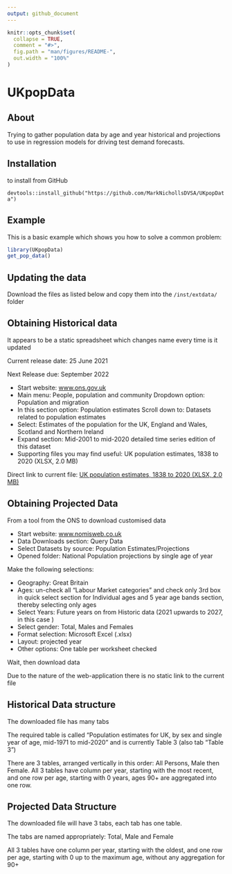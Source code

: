 ```yaml
---
output: github_document
---
```


<!-- README.md is generated from README.Rmd. Please edit that file -->

```r
knitr::opts_chunk$set(
  collapse = TRUE,
  comment = "#>",
  fig.path = "man/figures/README-",
  out.width = "100%"
)
```

# UKpopData

<!-- badges: start -->
<!-- badges: end -->

## About

Trying to gather population data by age and year historical and projections to use in regression models for driving test demand forecasts.


## Installation

to install from GitHub

`devtools::install_github("https://github.com/MarkNichollsDVSA/UKpopData")`





## Example

This is a basic example which shows you how to solve a common problem:

```r
library(UKpopData)
get_pop_data()
```



## Updating the data

Download the files as listed below and copy them into the `/inst/extdata/` folder


## Obtaining Historical data

It appears to be a static spreadsheet which changes name every time is it updated

Current release date: 25 June 2021  

Next Release due: September 2022

- Start website: [www.ons.gov.uk](https://www.ons.gov.uk) 
- Main menu: People, population and community Dropdown option: Population and migration
- In this section option: Population estimates Scroll down to: Datasets related to population estimates
- Select: Estimates of the population for the UK, England and Wales, Scotland and Northern Ireland
- Expand section: Mid-2001 to mid-2020 detailed time series edition of this dataset
- Supporting files you may find useful: UK population estimates, 1838 to 2020 (XLSX, 2.0 MB)

Direct link to current file: [UK population estimates, 1838 to 2020 (XLSX, 2.0 MB)](https://www.ons.gov.uk/file?uri=/peoplepopulationandcommunity/populationandmigration/populationestimates/datasets/populationestimatesforukenglandandwalesscotlandandnorthernireland/mid2001tomid2020detailedtimeseries/ukpopulationestimates18382020.xlsx)

## Obtaining Projected Data

From a tool from the ONS to download customised data

- Start website: [www.nomisweb.co.uk](https://www.nomisweb.co.uk)
- Data Downloads section: Query Data
- Select Datasets by source: Population Estimates/Projections
- Opened folder: National Population projections by single age of year


Make the following selections:

- Geography: Great Britain
- Ages: un-check all "Labour Market categories" and check only 3rd box in quick select section for Individual ages and 5 year age bands section, thereby selecting only ages 
- Select Years: Future years on from Historic data (2021 upwards to 2027, in this case )
- Select gender: Total, Males and Females
- Format selection: Microsoft Excel (.xlsx)
- Layout: projected year
- Other options: One table per worksheet checked

Wait,  then download data

Due to the nature of the web-application there is no static link to the current file

## Historical Data structure

The downloaded file has many tabs

The required table is called "Population estimates for UK, by sex and single year of age, mid-1971 to mid-2020" and is currently Table 3 (also tab "Table 3")

There are 3 tables, arranged vertically in this order: All Persons, Male then Female. All 3 tables have column per year, starting with the most recent, and one row per age, starting with 0 years, ages 90+ are aggregated into one row.


## Projected Data Structure

The downloaded file will have 3 tabs, each tab has one table.

The tabs are named appropriately: Total, Male and Female

All 3 tables have one column per year, starting with the oldest, and one row per age, starting with 0 up to the maximum age, without any aggregation for 90+
